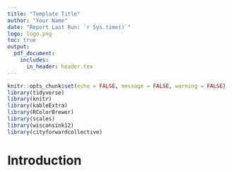 ```yaml
---
title: "Template Title"
author: "Your Name"
date: "Report Last Run: `r Sys.time()`"
logo: logo.png
toc: true
output: 
  pdf_document:
    includes:
      in_header: header.tex
---
```

```r
knitr::opts_chunk$set(echo = FALSE, message = FALSE, warning = FALSE)
library(tidyverse)
library(knitr)
library(kableExtra)
library(RColorBrewer)
library(scales)
library(wisconsink12)
library(cityforwardcollective)
```

\newpage
# Introduction

\hl{\textbf{`r nrow(data)`}}

\renewcommand{\arraystretch}{2}
